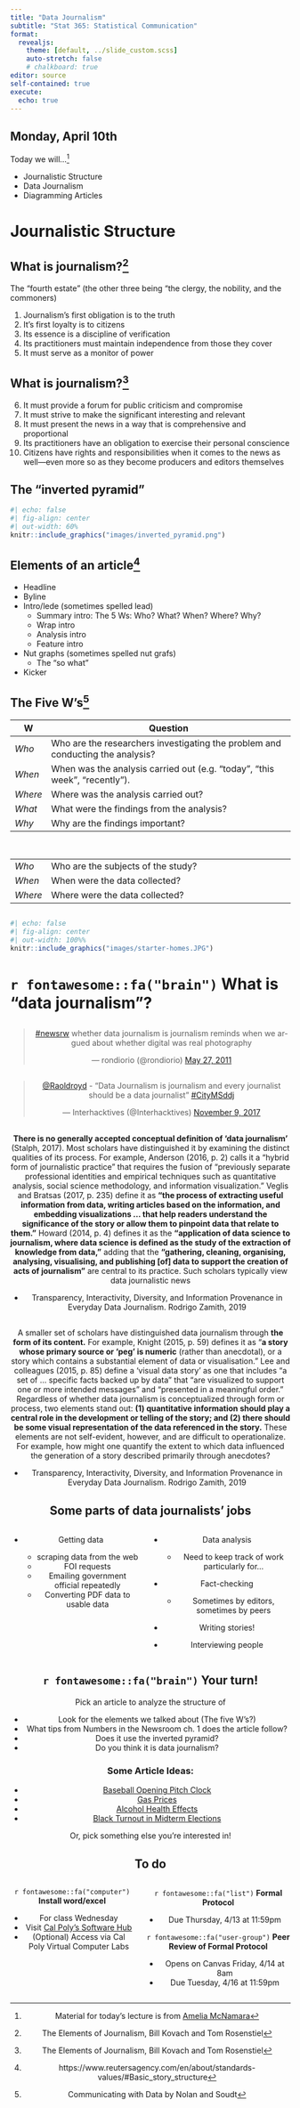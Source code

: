 ```yaml
---
title: "Data Journalism"
subtitle: "Stat 365: Statistical Communication"
format: 
  revealjs:
    theme: [default, ../slide_custom.scss]
    auto-stretch: false
    # chalkboard: true
editor: source
self-contained: true
execute:
  echo: true
---
```


## Monday, April 10th

Today we will...[^1]

[^1]: Material for today's lecture is from [Amelia McNamara](https://www.amelia.mn/STAT336/index.html)

-   Journalistic Structure
-   Data Journalism
-   Diagramming Articles

# Journalistic Structure

## What is journalism?[^2]

[^2]: The Elements of Journalism, Bill Kovach and Tom Rosenstiel

The "fourth estate" (the other three being "the clergy, the nobility, and the commoners)

1.  Journalism's first obligation is to the truth
2.  It's first loyalty is to citizens
3.  Its essence is a discipline of verification
4.  Its practitioners must maintain independence from those they cover
5.  It must serve as a monitor of power

## What is journalism?[^3]

[^3]: The Elements of Journalism, Bill Kovach and Tom Rosenstiel

6.  It must provide a forum for public criticism and compromise
7.  It must strive to make the significant interesting and relevant
8.  It must present the news in a way that is comprehensive and proportional
9.  Its practitioners have an obligation to exercise their personal conscience
10. Citizens have rights and responsibilities when it comes to the news as well---even more so as they become producers and editors themselves

## The "inverted pyramid"

```r
#| echo: false
#| fig-align: center
#| out-width: 60%
knitr::include_graphics("images/inverted_pyramid.png")
```

## Elements of an article[^4]

[^4]: https://www.reutersagency.com/en/about/standards-values/#Basic_story_structure

-   Headline
-   Byline
-   Intro/lede (sometimes spelled lead)
    -   Summary intro: The 5 Ws: Who? What? When? Where? Why?
    -   Wrap intro
    -   Analysis intro
    -   Feature intro
-   Nut graphs (sometimes spelled nut grafs)
    -   The "so what"
-   Kicker

## The Five W's^[Communicating with Data by Nolan and Soudt]

| W       | Question                                                                       |
|---------|--------------------------------------------------------------------------------|
| *Who*   | Who are the researchers investigating the problem and conducting the analysis? |
| *When*  | When was the analysis carried out (e.g. "today", "this week", "recently").     |
| *Where* | Where was the analysis carried out?                                            |
| *What*  | What were the findings from the analysis?                                      |
| *Why*   | Why are the findings important?                                                |

<br>

|         |                                                                                |
|---------|--------------------------------------------------------------------------------|
| *Who*   | Who are the subjects of the study?                                             |
| *When*  | When were the data collected?                                                  |
| *Where* | Where were the data collected?                                                 |

## 

```r
#| echo: false
#| fig-align: center
#| out-width: 100%%
knitr::include_graphics("images/starter-homes.JPG")
```

# `r fontawesome::fa("brain")` What is "data journalism"?

##

<center>
<blockquote class="twitter-tweet"><p lang="en" dir="ltr"><a href="https://twitter.com/hashtag/newsrw?src=hash&amp;ref_src=twsrc%5Etfw">#newsrw</a> whether data journalism is journalism reminds when we argued about whether digital was real photography</p>&mdash; rondiorio (@rondiorio) <a href="https://twitter.com/rondiorio/status/74050318903676928?ref_src=twsrc%5Etfw">May 27, 2011</a></blockquote> <script async src="https://platform.twitter.com/widgets.js" charset="utf-8"></script>

##

<center>
<blockquote class="twitter-tweet"><p lang="en" dir="ltr"><a href="https://twitter.com/Raoldroyd?ref_src=twsrc%5Etfw">@Raoldroyd</a> - “Data Journalism is journalism and every journalist should be a data journalist” <a href="https://twitter.com/hashtag/CityMSddj?src=hash&amp;ref_src=twsrc%5Etfw">#CityMSddj</a></p>&mdash; Interhacktives (@Interhacktives) <a href="https://twitter.com/Interhacktives/status/928696491618832384?ref_src=twsrc%5Etfw">November 9, 2017</a></blockquote> <script async src="https://platform.twitter.com/widgets.js" charset="utf-8"></script>

## 

**There is no generally accepted conceptual definition of 'data journalism'** (Stalph, 2017). Most scholars have distinguished it by examining the distinct qualities of its process. For example, Anderson (2016, p. 2) calls it a "hybrid form of journalistic practice" that requires the fusion of "previously separate professional identities and empirical techniques such as quantitative analysis, social science methodology, and information visualization." Veglis and Bratsas (2017, p. 235) define it as **"the process of extracting useful information from data, writing articles based on the information, and embedding visualizations ... that help readers understand the significance of the story or allow them to pinpoint data that relate to them."** Howard (2014, p. 4) defines it as the **"application of data science to journalism, where data science is defined as the study of the extraction of knowledge from data,"** adding that the **"gathering, cleaning, organising, analysing, visualising, and publishing \[of\] data to support the creation of acts of journalism"** are central to its practice. Such scholars typically view data journalistic news

-   Transparency, Interactivity, Diversity, and Information Provenance in Everyday Data Journalism. Rodrigo Zamith, 2019

##

A smaller set of scholars have distinguished data journalism through **the form of its content.** For example, Knight (2015, p. 59) defines it as “**a story whose primary source or ‘peg’ is numeric** (rather than anecdotal), or a story which contains a substantial element of data or visualisation.” Lee and colleagues (2015, p. 85) define a ‘visual data story’ as one that includes “a set of … specific facts backed up by data” that “are visualized to support one or more intended messages” and “presented in a meaningful order.” Regardless of whether data journalism is conceptualized through form or process, two elements stand out: **(1) quantitative information should play a central role in the development or telling of the story; and (2) there should be some visual representation of the data referenced in the story.** These elements are not self-evident, however, and are difficult to operationalize. For example, how might one quantify the extent to which data influenced the generation of a story described primarily through anecdotes?

-   Transparency, Interactivity, Diversity, and Information Provenance in Everyday Data Journalism. Rodrigo Zamith, 2019

## Some parts of data journalists' jobs

::: columns
::: column
-   Getting data

    -   scraping data from the web
    -   FOI requests
    -   Emailing government official repeatedly
    -   Converting PDF data to usable data
:::

::: column
-   Data analysis

    -   Need to keep track of work particularly for...

-   Fact-checking

    -   Sometimes by editors, sometimes by peers

-   Writing stories!

-   Interviewing people
:::
:::

## `r fontawesome::fa("brain")` Your turn!

Pick an article to analyze the structure of

-   Look for the elements we talked about (The five W's?)
-   What tips from Numbers in the Newsroom ch. 1 does the article follow?
-   Does it use the inverted pyramid?
-   Do you think it is data journalism?

::: callout-note
### Some Article Ideas:

-   [Baseball Opening Pitch Clock](https://www.nytimes.com/2023/03/30/upshot/baseball-opening-pitch-clock.html?unlocked_article_code=p95R31qSGq8ZRRnzFA-OUd2nAHxge5K8FcQ2-DTLWEmbsdahpKwvWBLM3PsjcS_g3fyyY6Cs8jxERqHlbnmcIypXj-k3GqsAT0opBMK8onAmiJog4xIjy6P7GK0YZPmcsqjJI3Tjg5ZgklmVZyyFND90qj1e9moYBY_wrZZWwv6m-iCkl8qwLsJqj_SB39sWvz0qfzOYF3PHezqUyCKmUSp2sx_S4N5QYzqM7mxjMUhEm4Qi9A8rnjceePoeAyyb7h9TxujMUtDKo5c9aftUxpxyPb1H0rS2AaLBSsc2OWsf29JZwe95fiBT_0tm6IFV_26nn67blOkFy2Bi76BW84KJJ-w98Q&smid=url-share)
-   [Gas Prices](https://www.nytimes.com/2022/10/25/upshot/gas-prices-biden-midterms.html?unlocked_article_code=jrnkJq3W5ywcpcb_he3iC-TZ50noqzmTIqU321zIcmXI7lMKw2i3M5o_vDrDQjb0L2zmHgf3J86zY1kfQTCxk3_Qabhm8Og39LlaMsYKrvOxp5yhm0Kn21Xm0O9j2wdr77KIN8ASeJ3Ow_7iqDIC79BGNaJK_1o3nJiLyjIY8LUTnX8dN9diE-QsDgmxPokeAzfIwMngaPEz67ZcHhe8eQFqE2nz1pqFBI1BFAA0V0OZQeIYUX__-I0nqAPscQBxmAJlJ0MXjEthxO-o9PgE9Ii4PRJhyXt3N_LfJxUf-Zb5zjhm2nWl2pK349hbUmIEB-qYhvy_cfnB_iGgO0VdaoV-uA&smid=url-share)
-   [Alcohol Health Effects](https://www.nytimes.com/2023/04/04/health/alcohol-health-effects.html?unlocked_article_code=aIoRnR8Ym4aU9-8MCCSZNSmIilDNGWFz92qVnjGVZjVoV1LfUK62gBO01WcxlsO5TUYIQ0b_oJZoBY070Lm8cleYB_h4-OARf0pwBpkEaSYmvqBkkhxHPuQABKhoZUPzWucb_EwD7tL3m3RKo23NgcHslhoYdQeqzHZ4dZNAc9BLKJ3ItbGSBOssKW21LufXbhVnGS1XYMFvHZ4_9MD8n9tQUGo0wm4dH91cynMNl1M5dPVHho95n2--NzuIx7Z5I4mx0uvkHUTsCTI4KLpVDhrDRCXW_aTEFWR5rSiNTxZxGTnkK8K0HZDEuyiBE_2UBeIcdWF1rAucM8HESgGrsg&smid=url-share)
-   [Black Turnout in Midterm Elections](https://www.nytimes.com/2022/11/30/upshot/midterms-election-black-turnout.html?unlocked_article_code=sTfVzCXFxGa73RZA4B-4k-RjqsDRoK7i6RVkar-Q9Lw7Tb3BUAVdEQGW-D7cuWihQwBFYqvMKbL2QK6tjBeuovwclgnOOeqni0npOmuhb11o77Lx7iIgW1ls0JvNr74hJohdEYPG56vSzj8SSM_8Wi3MSGVPrNzzrcIVqoAD0fBrJl9G7JstftMLv1y144JCg50aKbOWBG0dCewKbR7YIeDG0-KmjswgJl5JflPGUe7e0m0WycPBjJWwfu7oiZglb-KmRJlgtGB670MBzTklNrngAQPVFyOpVq9Qq5BPaGlpMwtAVot6cfWoIDYnYArWyGtKMS9BQxq2FRLMmqstKxY1wOVUOEwlHg&smid=url-share)

Or, pick something else you're interested in!
:::

## To do

:::: columns
::: column

`r fontawesome::fa("computer")` **Install word/excel**

- For class Wednesday
- Visit [Cal Poly's Software Hub](https://tech.calpoly.edu/services/software-downloads)
- (Optional) Access via Cal Poly Virtual Computer Labs

:::
::: column

`r fontawesome::fa("list")` **Formal Protocol**

-   Due Thursday, 4/13 at 11:59pm

`r fontawesome::fa("user-group")` **Peer Review of Formal Protocol**

-   Opens on Canvas Friday, 4/14 at 8am
-   Due Tuesday, 4/16 at 11:59pm

:::
::::
